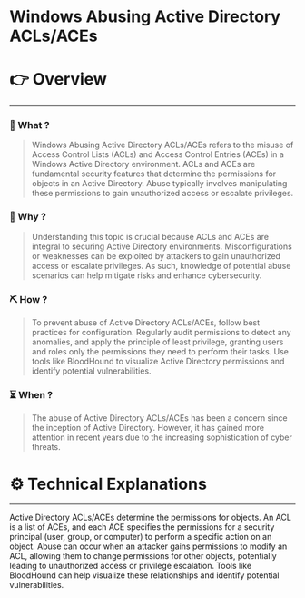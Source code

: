 # Windows Abusing Active Directory ACLs/ACEs


# 👉 Overview

---

### 👀 What ?

> Windows Abusing Active Directory ACLs/ACEs refers to the misuse of Access Control Lists (ACLs) and Access Control Entries (ACEs) in a Windows Active Directory environment. ACLs and ACEs are fundamental security features that determine the permissions for objects in an Active Directory. Abuse typically involves manipulating these permissions to gain unauthorized access or escalate privileges.
> 

### 🧐 Why ?

> Understanding this topic is crucial because ACLs and ACEs are integral to securing Active Directory environments. Misconfigurations or weaknesses can be exploited by attackers to gain unauthorized access or escalate privileges. As such, knowledge of potential abuse scenarios can help mitigate risks and enhance cybersecurity.
> 

### ⛏️ How ?

> To prevent abuse of Active Directory ACLs/ACEs, follow best practices for configuration. Regularly audit permissions to detect any anomalies, and apply the principle of least privilege, granting users and roles only the permissions they need to perform their tasks. Use tools like BloodHound to visualize Active Directory permissions and identify potential vulnerabilities.
> 

### ⏳ When ?

> The abuse of Active Directory ACLs/ACEs has been a concern since the inception of Active Directory. However, it has gained more attention in recent years due to the increasing sophistication of cyber threats.
> 

# ⚙️ Technical Explanations

---

Active Directory ACLs/ACEs determine the permissions for objects. An ACL is a list of ACEs, and each ACE specifies the permissions for a security principal (user, group, or computer) to perform a specific action on an object. Abuse can occur when an attacker gains permissions to modify an ACL, allowing them to change permissions for other objects, potentially leading to unauthorized access or privilege escalation. Tools like BloodHound can help visualize these relationships and identify potential vulnerabilities.
